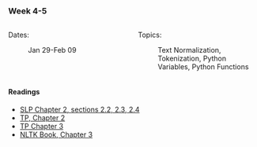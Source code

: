 ### Week 4-5

::: columns
::: {.column width="50%"}

Dates:

:   Jan 29-Feb 09
:::

::: {.column width="50%"}

Topics:

:   Text Normalization, Tokenization, Python Variables, Python Functions
:::
:::

#### Readings

-   [SLP Chapter 2, sections 2.2, 2.3, 2.4](https://web.stanford.edu/~jurafsky/slp3/2.pdf)
-   [TP, Chapter 2](https://greenteapress.com/thinkpython2/html/thinkpython2003.html)
-   [TP Chapter 3](https://greenteapress.com/thinkpython2/html/thinkpython2004.html)
-   [NLTK Book, Chapter 3](https://www.nltk.org/book/ch03.html)
